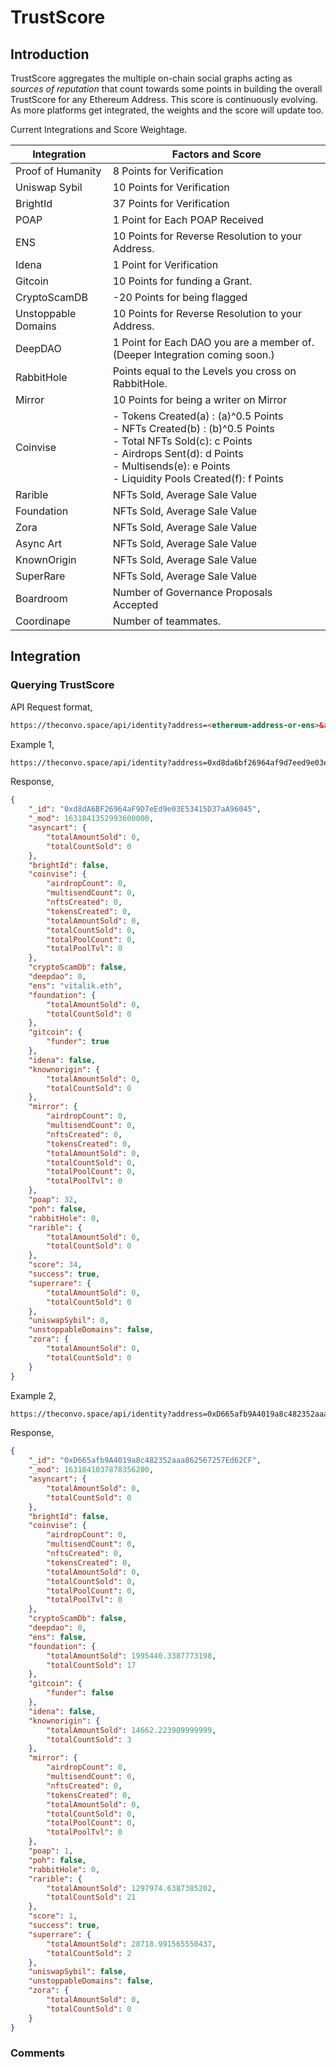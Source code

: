 
# TrustScore

## Introduction

TrustScore aggregates the multiple on-chain social graphs acting as *sources of reputation* that count towards some points in building the overall TrustScore for any Ethereum Address. This score is continuously evolving. As more platforms get integrated, the weights and the score will update too.

Current Integrations and Score Weightage.

| Integration         	| Factors and Score                                                                                                                                                                        	|
|---------------------	|------------------------------------------------------------------------------------------------------------------------------------------------------------------------------------------	|
| Proof of Humanity   	| 8 Points for Verification                                                                                                                                                                	|
| Uniswap Sybil       	| 10 Points for Verification                                                                                                                                                               	|
| BrightId            	| 37 Points for Verification                                                                                                                                                               	|
| POAP                	| 1 Point for Each POAP Received                                                                                                                                                           	|
| ENS                 	| 10 Points for Reverse Resolution to your Address.                                                                                                                                        	|
| Idena               	| 1 Point for Verification                                                                                                                                                                 	|
| Gitcoin             	| 10 Points for funding a Grant.                                                                                                                                                           	|
| CryptoScamDB        	| -20 Points for being flagged                                                                                                                                                             	|
| Unstoppable Domains 	| 10 Points for Reverse Resolution to your Address.                                                                                                                                        	|
| DeepDAO             	| 1 Point for Each DAO you are a member of. (Deeper Integration coming soon.)                                                                                                              	|
| RabbitHole          	| Points equal to the Levels you cross on RabbitHole.                                                                                                                                     	|
| Mirror              	| 10 Points for being a writer on Mirror                                                                                                                                                   	|
| Coinvise            	| - Tokens Created(a) : (a)^0.5 Points <br/>- NFTs Created(b) : (b)^0.5 Points  <br/>- Total NFTs Sold(c): c Points <br/>- Airdrops Sent(d): d Points <br/>- Multisends(e): e Points <br/>- Liquidity Pools Created(f): f Points 	|
| Rarible             	| NFTs Sold, Average Sale Value                                                                                                                                                            	|
| Foundation          	| NFTs Sold, Average Sale Value                                                                                                                                                            	|
| Zora                	| NFTs Sold, Average Sale Value                                                                                                                                                            	|
| Async Art           	| NFTs Sold, Average Sale Value                                                                                                                                                            	|
| KnownOrigin          	| NFTs Sold, Average Sale Value                                                                                                                                                            	|
| SuperRare           	| NFTs Sold, Average Sale Value                                                                                                                                                            	|
| Boardroom           	| Number of Governance Proposals Accepted                                                                                                                                                  	|
| Coordinape           	| Number of teammates.                                                                                                                                                  	|

## Integration

### Querying TrustScore

API Request format,
```html
https://theconvo.space/api/identity?address=<ethereum-address-or-ens>&apikey=CONVO
```


Example 1,
```html
https://theconvo.space/api/identity?address=0xd8da6bf26964af9d7eed9e03e53415d37aa96045&apikey=CONVO
```

Response,

```json
{
    "_id": "0xd8dA6BF26964aF9D7eEd9e03E53415D37aA96045",
    "_mod": 1631841352993600000,
    "asyncart": {
        "totalAmountSold": 0,
        "totalCountSold": 0
    },
    "brightId": false,
    "coinvise": {
        "airdropCount": 0,
        "multisendCount": 0,
        "nftsCreated": 0,
        "tokensCreated": 0,
        "totalAmountSold": 0,
        "totalCountSold": 0,
        "totalPoolCount": 0,
        "totalPoolTvl": 0
    },
    "cryptoScamDb": false,
    "deepdao": 0,
    "ens": "vitalik.eth",
    "foundation": {
        "totalAmountSold": 0,
        "totalCountSold": 0
    },
    "gitcoin": {
        "funder": true
    },
    "idena": false,
    "knownorigin": {
        "totalAmountSold": 0,
        "totalCountSold": 0
    },
    "mirror": {
        "airdropCount": 0,
        "multisendCount": 0,
        "nftsCreated": 0,
        "tokensCreated": 0,
        "totalAmountSold": 0,
        "totalCountSold": 0,
        "totalPoolCount": 0,
        "totalPoolTvl": 0
    },
    "poap": 32,
    "poh": false,
    "rabbitHole": 0,
    "rarible": {
        "totalAmountSold": 0,
        "totalCountSold": 0
    },
    "score": 34,
    "success": true,
    "superrare": {
        "totalAmountSold": 0,
        "totalCountSold": 0
    },
    "uniswapSybil": 0,
    "unstoppableDomains": false,
    "zora": {
        "totalAmountSold": 0,
        "totalCountSold": 0
    }
}
```

Example 2,
```html
https://theconvo.space/api/identity?address=0xD665afb9A4019a8c482352aaa862567257Ed62CF&apikey=CONVO
```

Response,

```json
{
    "_id": "0xD665afb9A4019a8c482352aaa862567257Ed62CF",
    "_mod": 1631841037878356200,
    "asyncart": {
        "totalAmountSold": 0,
        "totalCountSold": 0
    },
    "brightId": false,
    "coinvise": {
        "airdropCount": 0,
        "multisendCount": 0,
        "nftsCreated": 0,
        "tokensCreated": 0,
        "totalAmountSold": 0,
        "totalCountSold": 0,
        "totalPoolCount": 0,
        "totalPoolTvl": 0
    },
    "cryptoScamDb": false,
    "deepdao": 0,
    "ens": false,
    "foundation": {
        "totalAmountSold": 1995440.3387773198,
        "totalCountSold": 17
    },
    "gitcoin": {
        "funder": false
    },
    "idena": false,
    "knownorigin": {
        "totalAmountSold": 14662.223909999999,
        "totalCountSold": 3
    },
    "mirror": {
        "airdropCount": 0,
        "multisendCount": 0,
        "nftsCreated": 0,
        "tokensCreated": 0,
        "totalAmountSold": 0,
        "totalCountSold": 0,
        "totalPoolCount": 0,
        "totalPoolTvl": 0
    },
    "poap": 1,
    "poh": false,
    "rabbitHole": 0,
    "rarible": {
        "totalAmountSold": 1297974.6387385202,
        "totalCountSold": 21
    },
    "score": 1,
    "success": true,
    "superrare": {
        "totalAmountSold": 28718.991565550437,
        "totalCountSold": 2
    },
    "uniswapSybil": false,
    "unstoppableDomains": false,
    "zora": {
        "totalAmountSold": 0,
        "totalCountSold": 0
    }
}
```

### Comments
<CommentBox threadId="trust-score"/>
